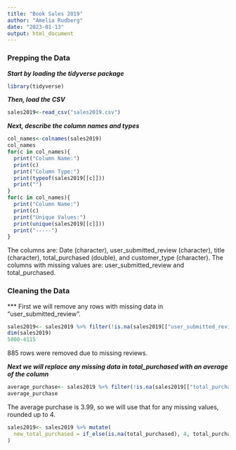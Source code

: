 ```yaml
---
title: "Book Sales 2019"
author: "Amelia Rudberg"
date: "2023-01-13"
output: html_document
---
```


### Prepping the Data 
***Start by loading the tidyverse package***
```r
library(tidyverse)
```

***Then, load the CSV***
```r
sales2019<-read_csv("sales2019.csv")
```
***Next, describe the column names and types***
```r
col_names<-colnames(sales2019)
col_names
for(c in col_names){
  print("Column Name:")
  print(c)
  print("Column Type:")
  print(typeof(sales2019[[c]]))
  print("")
}
for(c in col_names){
  print("Column Name:")
  print(c)
  print("Unique Values:")
  print(unique(sales2019[[c]]))
  print("-----")
}
```

The columns are: Date (character), user_submitted_review (character), title (character), total_purchased (double), and customer_type (character). 
The columns with missing values are: user_submitted_review and total_purchased.   

### Cleaning the Data 

*** First we will remove any rows with missing data in "user_submitted_review". 
```r
sales2019<- sales2019 %>% filter(!is.na(sales2019[["user_submitted_review"]]))
dim(sales2019)
5000-4115
```
885 rows were removed due to missing reviews. 

***Next we will replace any missing data in total_purchased with an average of the column***
```r
average_purchase<- sales2019 %>% filter(!is.na(sales2019[["total_purchased"]])) %>% pull(total_purchased) %>% mean
average_purchase
```

The average purchase is 3.99, so we will use that for any missing values, rounded up to 4.  

```r
sales2019<- sales2019 %>% mutate(
  new_total_purchased = if_else(is.na(total_purchased), 4, total_purchased)
)
```

